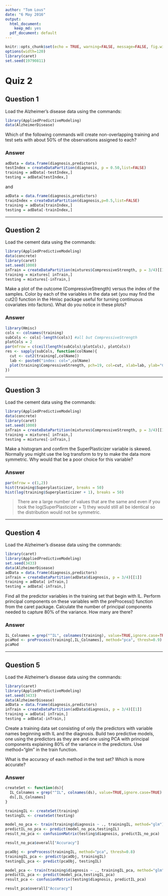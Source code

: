 ```yaml
---
author: "Tom Lous"
date: "6 May 2016"
output:
  html_document:
    keep_md: yes
  pdf_document: default
---
```


```r
knitr::opts_chunk$set(echo = TRUE, warning=FALSE, message=FALSE, fig.width=10, fig.height=5)
options(width=120)
library(caret)
set.seed(19790811)
```

# Quiz 2
## Question 1

Load the Alzheimer's disease data using the commands:

```r
library(AppliedPredictiveModeling)
data(AlzheimerDisease)
```

Which of the following commands will create non-overlapping training and test sets with about 50% of the observations assigned to each?

### Answer

```r
adData = data.frame(diagnosis,predictors)
testIndex = createDataPartition(diagnosis, p = 0.50,list=FALSE)
training = adData[-testIndex,]
testing = adData[testIndex,]
```

and

```r
adData = data.frame(diagnosis,predictors)
trainIndex = createDataPartition(diagnosis,p=0.5,list=FALSE)
training = adData[trainIndex,]
testing = adData[-trainIndex,]
```

---

## Question 2

Load the cement data using the commands:


```r
library(AppliedPredictiveModeling)
data(concrete)
library(caret)
set.seed(1000)
inTrain = createDataPartition(mixtures$CompressiveStrength, p = 3/4)[[1]]
training = mixtures[ inTrain,]
testing = mixtures[-inTrain,]
```

Make a plot of the outcome (CompressiveStrength) versus the index of the samples. Color by each of the variables in the data set (you may find the cut2() function in the Hmisc package useful for turning continuous covariates into factors). What do you notice in these plots?

### Answer

```r
library(Hmisc)
cols <- colnames(training)
subCols <- cols[-length(cols)] #all but CompressiveStrength
plotCols = 2
par(mfrow = c(ceil(length(subCols)/plotCols), plotCols))
res <- sapply(subCols, function(colName){
  cut <- cut2(training[,colName])
  lab <- paste0("index: col=",colName)
  plot(training$CompressiveStrength, pch=19, col=cut, xlab=lab, ylab="CompressiveStrength")
})
```

---

## Question 3

Load the cement data using the commands:

```r
library(AppliedPredictiveModeling)
data(concrete)
library(caret)
set.seed(1000)
inTrain = createDataPartition(mixtures$CompressiveStrength, p = 3/4)[[1]]
training = mixtures[ inTrain,]
testing = mixtures[-inTrain,]
```

Make a histogram and confirm the SuperPlasticizer variable is skewed. Normally you might use the log transform to try to make the data more symmetric. Why would that be a poor choice for this variable?


### Answer

```r
par(mfrow = c(1,2))
hist(training$Superplasticizer, breaks = 50)
hist(log(training$Superplasticizer + 1), breaks = 50)
```

>There are a large number of values that are the same and even if you took the log(SuperPlasticizer + 1) they would still all be identical so the distribution would not be symmetric.

---

## Question 4

Load the Alzheimer's disease data using the commands:

```r
library(caret)
library(AppliedPredictiveModeling)
set.seed(3433)
data(AlzheimerDisease)
adData = data.frame(diagnosis,predictors)
inTrain = createDataPartition(adData$diagnosis, p = 3/4)[[1]]
training = adData[ inTrain,]
testing = adData[-inTrain,]
```

Find all the predictor variables in the training set that begin with IL. Perform principal components on these variables with the preProcess() function from the caret package. Calculate the number of principal components needed to capture 80% of the variance. How many are there?

### Answer

```r
IL_Colnames = grep("^IL", colnames(training), value=TRUE,ignore.case=TRUE)
pcaMod <- preProcess(training[,IL_Colnames], method="pca", thresh=0.9)
pcaMod
```

---

## Question 5

Load the Alzheimer's disease data using the commands:

```r
library(caret)
library(AppliedPredictiveModeling)
set.seed(3433)
data(AlzheimerDisease)
adData = data.frame(diagnosis,predictors)
inTrain = createDataPartition(adData$diagnosis, p = 3/4)[[1]]
training = adData[ inTrain,]
testing = adData[-inTrain,]
```

Create a training data set consisting of only the predictors with variable names beginning with IL and the diagnosis. Build two predictive models, one using the predictors as they are and one using PCA with principal components explaining 80% of the variance in the predictors. Use method="glm" in the train function.

What is the accuracy of each method in the test set? Which is more accurate?

### Answer

```r
createSet <- function(ds){
  IL_Colnames = grep("^IL", colnames(ds), value=TRUE,ignore.case=TRUE)
  ds[,IL_Colnames]
}

trainingIL <- createSet(training)
testingIL <- createSet(testing)

model_no_pca <- train(training$diagnosis ~ ., trainingIL, method="glm")
predictIL_no_pca <- predict(model_no_pca,testingIL)
result_no_pca <- confusionMatrix(testing$diagnosis, predictIL_no_pca)

result_no_pca$overall["Accuracy"]

pcaObj <- preProcess(trainingIL, method="pca", thresh=0.8)
trainingIL_pca <- predict(pcaObj, trainingIL)
testingIL_pca <- predict(pcaObj, testingIL)

model_pca <- train(training$diagnosis ~ ., trainingIL_pca, method="glm")
predictIL_pca <- predict(model_pca,testingIL_pca)
result_pca <- confusionMatrix(testing$diagnosis, predictIL_pca)

result_pca$overall["Accuracy"]


```


